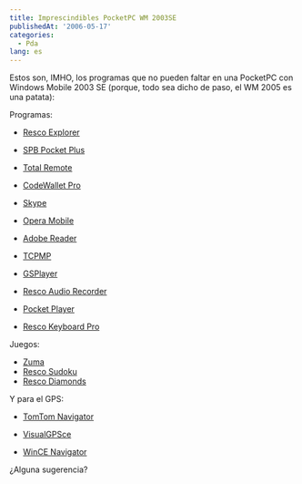 ```yaml
---
title: Imprescindibles PocketPC WM 2003SE
publishedAt: '2006-05-17'
categories:
  - Pda
lang: es
---
```


Estos son, IMHO, los programas que no pueden faltar en una PocketPC con Windows Mobile 2003 SE (porque, todo sea dicho de paso, el WM 2005 es una patata):

Programas:

- [Resco Explorer](http://www.resco.net/pocketpc/explorer/default.asp)

- [SPB Pocket Plus](http://www.spbsoftwarehouse.com/products/pocketplus/?es)

- [Total Remote](http://www.griffintechnology.com/software/software_totalremote.html)

- [CodeWallet Pro](http://www.developerone.com/codewalletpro/mobile.htm)

- [Skype](http://www.skype.com/intl/es/download/skype/mobile/)

- [Opera Mobile](http://www.opera.com/download/mobile/?man=Windows+Mobile+2003+Pocket+PC&heading=Windows%20Mobile%202003&img=/img/products/mobile/qtek_s100.png&extra=This%20version%20can%20also%20be%20used%20with%20other%20Pocket%20PC%20phones%20running%20Windows%20Mobile%202003.)

- [Adobe Reader](http://www.adobe.com/es/products/acrobat/readerforppc.html)

- [TCPMP](http://tcpmp.corecodec.org/about)

- [GSPlayer](http://hp.vector.co.jp/authors/VA032810/)

- [Resco Audio Recorder](http://www.resco.net/pocketpc/audiorecorder/default.asp)

- [Pocket Player](http://www.conduits.com/products/player/)

- [Resco Keyboard Pro](http://www.resco.net/pocketpc/keyboard/default.asp)

Juegos:

- [Zuma](http://www.astraware.com/all/default/zuma)
- [Resco Sudoku](http://www.resco.net/go/game_sudoku.asp)
- [Resco Diamonds](http://www.resco.net/go/game_diamonds.asp)

Y para el GPS:

- [TomTom Navigator](http://www.tomtom.com/)

- [VisualGPSce](http://www.visualgps.net/VisualGPSce/default.htm)

- [WinCE Navigator](ftp://ftp.leadtek.com.tw/gps/Tools/WinCEMonitor.zip)

¿Alguna sugerencia?
